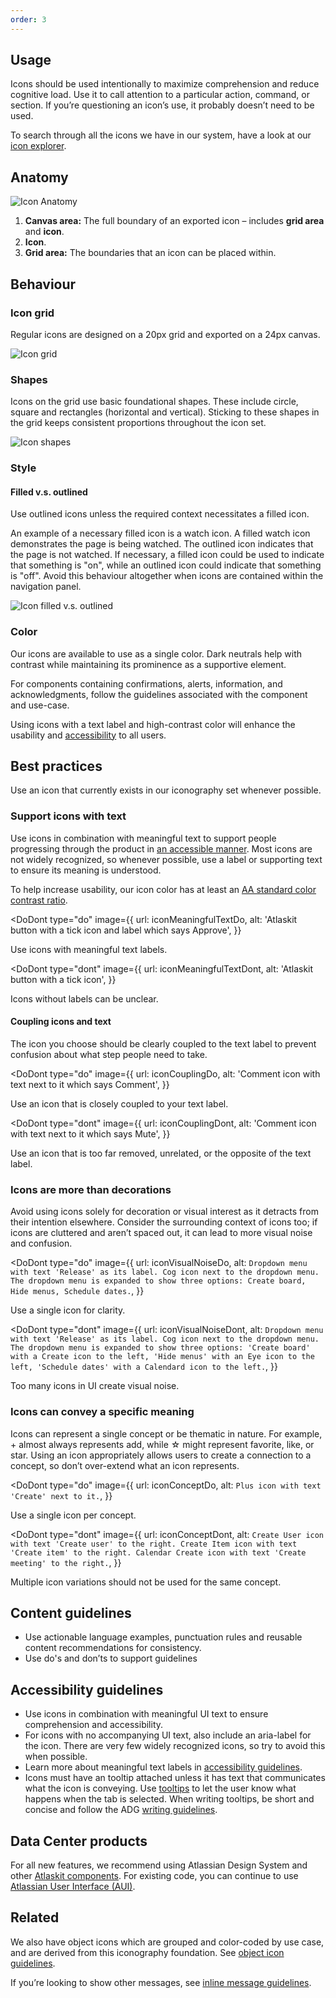 ```yaml
---
order: 3
---
```



## Usage

Icons should be used intentionally to maximize comprehension and reduce cognitive load. Use it to call attention to a particular action, command, or section. If you’re questioning an icon’s use, it probably doesn’t need to be used.

To search through all the icons we have in our system, have a look at our [icon explorer](/components/icon/icon-explorer).

## Anatomy

![Icon Anatomy](images/anatomy.png)

1. **Canvas area:** The full boundary of an exported icon – includes **grid area** and **icon**.
2. **Icon**.
3. **Grid area:** The boundaries that an icon can be placed within.

## Behaviour

### Icon grid

Regular icons are designed on a 20px grid and exported on a 24px canvas.

![Icon grid](images/grid.jpg)

### Shapes

Icons on the grid use basic foundational shapes. These include circle, square and rectangles (horizontal and vertical). Sticking to these shapes in the grid keeps consistent proportions throughout the icon set.

![Icon shapes](images/shapes.jpg)

### Style

#### Filled v.s. outlined

Use outlined icons unless the required context necessitates a filled icon.

An example of a necessary filled icon is a watch icon. A filled watch icon demonstrates the page is being watched. The outlined icon indicates that the page is not watched. If necessary, a filled icon could be used to indicate that something is "on", while an outlined icon could indicate that something is "off". Avoid this behaviour altogether when icons are contained within the navigation panel.

![Icon filled v.s. outlined](images/style.jpg)

### Color

Our icons are available to use as a single color. Dark neutrals help with contrast while maintaining its prominence as a supportive element.

For components containing confirmations, alerts, information, and acknowledgments, follow the guidelines associated with the component and use-case.

Using icons with a text label and high-contrast color will enhance the usability and [accessibility](/foundations/accessibility) to all users.

## Best practices

Use an icon that currently exists in our iconography set whenever possible.

### Support icons with text

Use icons in combination with meaningful text to support people progressing through the product in [an accessible manner](/foundations/accessibility). Most icons are not widely recognized, so whenever possible, use a label or supporting text to ensure its meaning is understood.

To help increase usability, our icon color has at least an [AA standard color contrast ratio](http://www.w3.org/TR/WCAG/).

<DoDont
  type="do"
  image={{
    url: iconMeaningfulTextDo,
    alt: 'Atlaskit button with a tick icon and label which says Approve',
  }}
>
  Use icons with meaningful text labels.
</DoDont>

<DoDont
  type="dont"
  image={{
    url: iconMeaningfulTextDont,
    alt: 'Atlaskit button with a tick icon',
  }}
>
  Icons without labels can be unclear.
</DoDont>

#### Coupling icons and text

The icon you choose should be clearly coupled to the text label to prevent confusion about what step people need to take.

<DoDont
  type="do"
  image={{
    url: iconCouplingDo,
    alt: 'Comment icon with text next to it which says Comment',
  }}
>
  Use an icon that is closely coupled to your text label.
</DoDont>

<DoDont
  type="dont"
  image={{
    url: iconCouplingDont,
    alt: 'Comment icon with text next to it which says Mute',
  }}
>
  Use an icon that is too far removed, unrelated, or the opposite of the text
  label.
</DoDont>

### Icons are more than decorations

Avoid using icons solely for decoration or visual interest as it detracts from their intention elsewhere. Consider the surrounding context of icons too; if icons are cluttered and aren’t spaced out, it can lead to more visual noise and confusion.

<DoDont
  type="do"
  image={{
    url: iconVisualNoiseDo,
    alt: `Dropdown menu with text 'Release' as its label. Cog icon next to the dropdown menu. The dropdown menu is expanded to show three options: Create board, Hide menus, Schedule dates.`,
  }}
>
  Use a single icon for clarity.
</DoDont>

<DoDont
  type="dont"
  image={{
    url: iconVisualNoiseDont,
    alt: `Dropdown menu with text 'Release' as its label. Cog icon next to the dropdown menu. The dropdown menu is expanded to show three options: 'Create board' with a Create icon to the left, 'Hide menus' with an Eye icon to the left, 'Schedule dates' with a Calendard icon to the left.`,
  }}
>
  Too many icons in UI create visual noise.
</DoDont>

### Icons can convey a specific meaning

Icons can represent a single concept or be thematic in nature. For example, + almost always represents add, while ☆ might represent favorite, like, or star. Using an icon appropriately allows users to create a connection to a concept, so don’t over-extend what an icon represents.

<DoDont
  type="do"
  image={{
    url: iconConceptDo,
    alt: `Plus icon with text 'Create' next to it.`,
  }}
>
  Use a single icon per concept.
</DoDont>

<DoDont
  type="dont"
  image={{
    url: iconConceptDont,
    alt: `Create User icon with text 'Create user' to the right. Create Item icon with text 'Create item' to the right. Calendar Create icon with text 'Create meeting' to the right.`,
  }}
>
  Multiple icon variations should not be used for the same concept.
</DoDont>

## Content guidelines

- Use actionable language examples, punctuation rules and reusable content recommendations for consistency.
- Use do's and don’ts to support guidelines

## Accessibility guidelines

- Use icons in combination with meaningful UI text to ensure comprehension and accessibility.
- For icons with no accompanying UI text, also include an aria-label for the icon. There are very few widely recognized icons, so try to avoid this when possible.
- Learn more about meaningful text labels in [accessibility guidelines](/foundations/accessibility).
- Icons must have an tooltip attached unless it has text that communicates what the icon is conveying. Use [tooltips](/guidelines/product/components/tooltips) to let the user know what happens when the tab is selected. When writing tooltips, be short and concise and follow the ADG [writing guidelines](/guidelines/product/foundations/writing-style).

## Data Center products

For all new features, we recommend using Atlassian Design System and other [Atlaskit components](https://atlaskit.atlassian.com/). For existing code, you can continue to use [Atlassian User Interface (AUI)](https://aui.atlassian.com/).

## Related

We also have object icons which are grouped and color-coded by use case, and are derived from this iconography foundation. See [object icon guidelines](/components/icon/icon-object).

If you’re looking to show other messages, see [inline message guidelines](/components/inline-message/examples).
